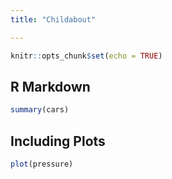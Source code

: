 ```yaml
---
title: "Childabout"

---
```


```r
knitr::opts_chunk$set(echo = TRUE)
```

## R Markdown



```r
summary(cars)
```

## Including Plots


```r
plot(pressure)
```
